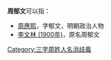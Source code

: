 '''周郁文'''可以指：
* [[周應熙|周應熙]]，字郁文，明朝政治人物
* [[李文林_(1900年)|李文林 (1900年)]]，原名周郁文

{{disambig}}

[[Category:三字周姓人名消歧義|Category:三字周姓人名消歧義]]